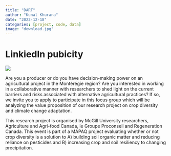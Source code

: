 ```yaml
---
title: "DART"
author: "Kunal Khurana"
date: "2022-12-18"
categories: [project, code, data]
image: "download.jpg"
---
```

# LinkiedIn pubicity

![](download.jpg)

Are you a producer or do you have decision-making power on an agricultural project in the Montérégie region? Are you interested in working in a collaborative manner with researchers to shed light on the current barriers and risks associated with alternative agricultural practices? If so, we invite you to apply to participate in this focus group which will be analyzing the value proposition of our research project on crop diversity and climate change adaptation. 

This research project is organised by McGill University researchers, Agriculture and Agri-food Canada, le Groupe Proconseil and Regeneration Canada. This event is part of a MAPAQ project evaluating whether or not crop diversity is a solution to A) building soil organic matter and reducing reliance on pesticides and B) increasing crop and soil resiliency to changing precipitation. 

